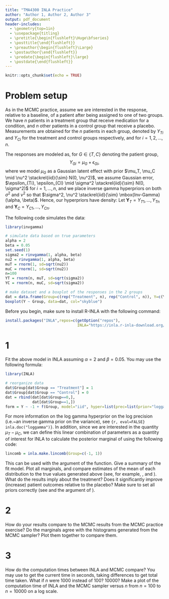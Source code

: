 ```yaml
---
title: "TMA4300 INLA Practice"
author: "Author 1, Author 2, Author 3"
output: pdf_document
header-includes:
  - \geometry{top=1in}
  - \usepackage{titling}
  - \pretitle{\begin{flushleft}\Huge\bfseries}
  - \posttitle{\end{flushleft}}  
  - \preauthor{\begin{flushleft}\Large}
  - \postauthor{\end{flushleft}}  
  - \predate{\begin{flushleft}\large}
  - \postdate{\end{flushleft}}
---
```


```r
knitr::opts_chunk$set(echo = TRUE)
```

\textit{The document is intended as a tool for students to practice using INLA with the R-INLA package. Students are welcome to work together in groups, and to ask questions as they progress in this worksheet. When coding, students should take turns:}
\begin{enumerate}
\item \textit{coding up various components of the samplers, and }
\item \textit{looking over and double checking other group members' code as it is being written.}
\end{enumerate}
\textit{Make sure your code is well commented and has understandable variable and function names.}

# Problem setup

As in the MCMC practice, assume we are interested in the response, relative to a baseline, of a patient after being assigned to one of two groups. We have $n$ patients in a treatment group that receive medication for a condition, and $n$ other patients in a control group that receive a placebo. Measurements are obtained for the $n$ patients in each group, denoted by $Y_{Ti}$ and $Y_{Ci}$ for the treatment and control groups respectively, and for $i=1,2,\ldots,n$.

The responses are modeled as, for $G \in \{T, C\}$ denoting the patient group, 
$$ Y_{Gi} = \mu_G + \epsilon_{Gi}, $$
where we model $\mu_G$ as a Gaussian latent effect with prior $\mu_T, \mu_C \mid \nu^2 \stackrel{iid}{\sim} N(0, \nu^2)$, we assume Gaussian error, $\epsilon_{Ti}, \epsilon_{CI} \mid \sigma^2 \stackrel{iid}{\sim} N(0, \sigma^2)$ for $i=1,\ldots,n$, and we place inverse gamma hyperpriors on both $\sigma^2$ and $\nu^2$ so that $\sigma^2, \nu^2 \stackrel{iid}{\sim} \mbox{Inv-Gamma}(\alpha, \beta)$. Hence, our hyperpriors have density:
\begin{align*}
p(\sigma^2) &= \frac{\beta^\alpha}{\Gamma(\alpha)} (1/\sigma^2)^{\alpha + 1} \exp \{-\beta/\sigma^2\} \\
p(\nu^2) &= \frac{\beta^\alpha}{\Gamma(\alpha)} (1/\nu^2)^{\alpha + 1} \exp \{-\beta/\nu^2\}.
\end{align*}
Let $\boldsymbol{Y}_T = Y_{T1},\ldots,Y_{Tn}$ and $\boldsymbol{Y}_C = Y_{C1},\ldots,Y_{Cn}$.

The following code simulates the data:
```r
library(invgamma)

# simulate data based on true parameters
alpha = 2
beta = 0.05
set.seed(1)
sigma2 = rinvgamma(1, alpha, beta)
nu2 = rinvgamma(1, alpha, beta)
muT = rnorm(1, sd=sqrt(nu2))
muC = rnorm(1, sd=sqrt(nu2))
n=100
YT = rnorm(n, muT, sd=sqrt(sigma2))
YC = rnorm(n, muC, sd=sqrt(sigma2))

# make dataset and a boxplot of the responses in the 2 groups
dat = data.frame(Group=c(rep("Treatment", n), rep("Control", n)), Y=c(YT, YC))
boxplot(Y ~ Group, data=dat, col="skyblue")
```

Before you begin, make sure to install R-INLA with the following command:
```r
install.packages("INLA",repos=c(getOption("repos"),
                                INLA="https://inla.r-inla-download.org/R/stable"), dep=TRUE)
```

# 1
Fit the above model in INLA assuming $\alpha=2$ and $\beta=0.05$. You may use the following formula:
```r
library(INLA)

# reorganize data
dat$Group[dat$Group == "Treatment"] = 1
dat$Group[dat$Group == "Control"] = 0
dat = rbind(dat[dat$Group==0,], 
            dat[dat$Group==1,])
form = Y ~ -1 + f(Group, model="iid", hyper=list(prec=list(prior="loggamma", param=c(2, .05))))
```
For more information on the log gamma hyperprior on the log precision (i.e.~an inverse gamma prior on the variance), see `{r, eval=FALSE} inla.doc("loggamma")}`. In addition, since we are interested in the quantity $\mu_T - \mu_C$, we can define this linear combination of parameters as a quantity of interest for INLA to calculate the posterior marginal of using the following code:
```r
lincomb = inla.make.lincomb(Group=c(-1, 1))
```
This can be used with the \texttt{lincomb} argument of the \texttt{inla()} function. Give a summary of the fit model. Plot all marginals, and compare estimates of the mean of each distribution to the true values generated above (see, for example, \texttt{?inla.qmarginal}, \texttt{?inla.mmarginal} and \texttt{?inla.tmarginal}). What do the results imply about the treatment? Does it significantly improve (increase) patient outcomes relative to the placebo? Make sure to set all priors correctly (see \texttt{?control.family} and the \texttt{control.family} argument of \texttt{?inla}).

# 2
How do your results compare to the MCMC results from the MCMC practice exercise? Do the marginals agree with the histograms generated from the MCMC sampler? Plot them together to compare them.

# 3
How do the computation times between INLA and MCMC compare? You may use \texttt{proc.time()[3]} to get the current time in seconds, taking differences to get total time taken. What if $n$ were 1000 instead of 100? 10000? Make a plot of the computation time of INLA and the MCMC sampler versus $n$ from $n=100$ to $n=10000$ on a log scale.
